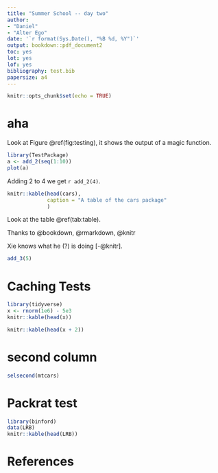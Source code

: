 ```yaml
---
title: "Summer School -- day two"
author: 
- "Daniel"
- "Alter Ego"
date: '`r format(Sys.Date(), "%B %d, %Y")`'
output: bookdown::pdf_document2
toc: yes
lot: yes
lof: yes
bibliography: test.bib
papersize: a4
---
```


```r
knitr::opts_chunk$set(echo = TRUE)
```

# aha #

Look at Figure \@ref(fig:testing), it shows the output of a magic function.

```r
library(TestPackage)
a <- add_2(seq(1:10))
plot(a)
```


Adding 2 to 4 we get `r add_2(4)`.

```r
knitr::kable(head(cars),
             caption = "A table of the cars package"
             )
```

Look at the table \@ref(tab:table).

Thanks to @bookdown, @rmarkdown, @knitr

Xie knows what he (?) is doing [-@knitr].

```r
add_3(5)
```

# Caching Tests #

```r
library(tidyverse)
x <- rnorm(1e6) - 5e3
knitr::kable(head(x))
```

```r
knitr::kable(head(x + 2))
```

# second column

```r
selsecond(mtcars)
```

# Packrat test

```r
library(binford)
data(LRB)
knitr::kable(head(LRB))
```


# References
